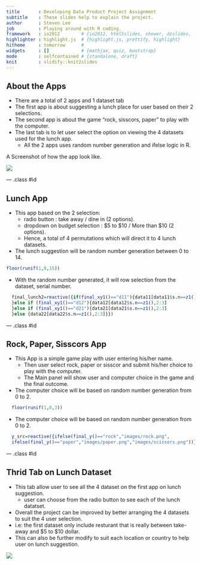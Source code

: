 ```yaml
---
title       : Developing Data Product Project Assignment
subtitle    : These slides help to explain the project.
author      : Steven Lee
job         : Playing around with R coding.
framework   : io2012        # {io2012, html5slides, shower, dzslides, ...}
highlighter : highlight.js  # {highlight.js, prettify, highlight}
hitheme     : tomorrow      # 
widgets     : []            # {mathjax, quiz, bootstrap}
mode        : selfcontained # {standalone, draft}
knit        : slidify::knit2slides
---
```


## About the Apps

- There are a total of 2 apps and 1 dataset tab 
- The first app is about suggesting a lunch place for user based on their 2 selections. 
- The second app is about the game "rock, sisscors, paper" to play with the computer. 
- The last tab is to let user select the option on viewing the 4 datasets used for the lunch app.
  - All the 2 apps uses random number generation and ifelse logic in R.

A Screenshot of how the app look like.

![](images/Capture.PNG) 

--- .class #id 

## Lunch App
- This app based on the 2 selection:
  - radio button : take away / dine in (2 options).
  - dropdown on budget selection : $5 to $10 / More than $10 (2 options).
  - Hence, a total of 4 permutations which will direct it to 4 lunch datasets.
      
- The lunch suggestion will be random number generation between 0 to 14.
```r
floor(runif(1,0,15))       
```

- With the random number generated, it will row selection from the dataset, serial number. 
```r
  final_lunch2=reactive({if(final_xy1()=="d11"){data11[data11$s.n==z1(),2:3]
  }else if (final_xy1()=="d12"){data12[data12$s.n==z1(),2:3]
  }else if (final_xy1()=="d21"){data21[data21$s.n==z1(),2:3]
  }else {data22[data22$s.n==z1(),2:3]}})    
```

--- .class #id 

## Rock, Paper, Sisscors App

- This App is a simple game play with user entering his/her name. 
  - Then user select rock, paper or sisscor and submit his/her choice to play with the computer.
  - The Main panel will show user and computer choice in the game and the final outcome. 

- The computer choice will be based on random number generation from 0 to 2.
```r
  floor(runif(1,0,3))  
``` 

- The computer choice will be based on random number generation from 0 to 2.
```r
  y_src=reactive({ifelse(final_y()=="rock","images/rock.png",
  ifelse(final_y()=="paper","images/paper.png","images/scissors.png"))})  
``` 

--- .class #id 

## Thrid Tab on Lunch Dataset

- This tab allow user to see all the 4 dataset on the first app on lunch suggestion.
  - user can choose from the radio button to see each of the lunch datatset.

- Overall the project can be improved by better arranging the 4 datasets to suit the 4 user selection.
 - i.e: the first dataset only include resturant that is really between take-away and $5 to $10 dollar.
- This can also be further modify to suit each location or country to help user on lunch suggestion.

![](images/Capture1.PNG) 

